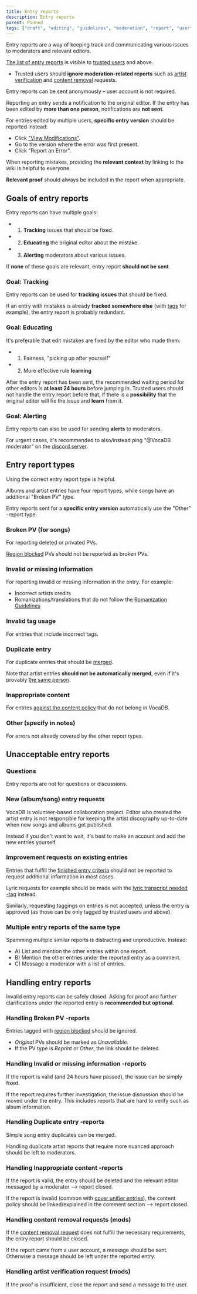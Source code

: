 ---
title: Entry reports
description: Entry reports
parent: Pinned
tags: ["draft", "editing", "guidelines", "moderation", "report", "user", "documentation", "vocadb"]
---

Entry reports are a way of keeping track and communicating various issues to moderators and relevant editors. 

[The list of entry reports](https://vocadb.net/Admin/ViewEntryReports) is visible to [trusted users](/docs/documentation/user-groups) and above.

- Trusted users should **ignore moderation-related reports** such as [artist verification](/docs/artists/artist-verification) and [content removal](/docs/other-guidelines/content-removal-guidelines) requests.

Entry reports can be sent anonymously – user account is not required.

Reporting an entry sends a notification to the original editor. If the entry has been edited by **more than one person**, notifications are **not sent**.

For entries edited by multiple users, **specific entry version** should be reported instead: 
- Click ["View Modifications"](/docs/songs/song-entry-page#view-modifications).
- Go to the version where the error was first present.
- Click "Report an Error". 

When reporting mistakes, providing the **relevant context** by linking to the wiki is helpful to everyone.

**Relevant proof** should always be included in the report when appropriate.

## Goals of entry reports

Entry reports can have multiple goals:
- 1) **Tracking** issues that should be fixed.
- 2) **Educating** the original editor about the mistake.
- 3) **Alerting** moderators about various issues.

If **none** of these goals are relevant, entry report **should not be sent**. 

### Goal: Tracking

Entry reports can be used for **tracking issues** that should be fixed.

If an entry with mistakes is already **tracked somewhere else** (with [tags](/docs/secondary-entry-types/tags#editor-notes) for example), the entry report is probably redundant.

### Goal: Educating

It's preferable that edit mistakes are fixed by the editor who made them:
- 1) Fairness, "picking up after yourself"
- 2) More effective rule **learning**

After the entry report has been sent, the recommended waiting period for other editors is **at least 24 hours** before jumping in. Trusted users should not handle the entry report before that, if there is a **possibility** that the original editor will fix the issue and **learn** from it.

### Goal: Alerting

Entry reports can also be used for sending **alerts** to moderators.

 For urgent cases, it's recommended to also/instead ping "@VocaDB moderator" on the [discord server](https://discord.com/invite/3bwXQNXKCz).

## Entry report types

Using the correct entry report type is helpful. 

Albums and artist entries have four report types, while songs have an additional "Broken PV" type.

Entry reports sent for a **specific entry version** automatically use the "Other" -report type.

### Broken PV (for songs)

For reporting deleted or privated PVs.

[Region blocked](https://vocadb.net/T/8226) PVs should not be reported as broken PVs.

### Invalid or missing information

For reporting invalid or missing information in the entry. For example:
- Incorrect artists credits
- Romanizations/translations that do not follow the [Romanization Guidelines](/docs/other-guidelines/romanization-guidelines)

### Invalid tag usage

For entries that include incorrect tags. 

### Duplicate entry

For duplicate entries that should be [merged](/docs/other-guidelines/merging-entries). 

Note that artist entries **should not be automatically merged**, even if it's provably [the same person](/docs/other-guidelines/merging-entries#splitting-artist-entries).

### Inappropriate content

For entries [against the content policy](/docs/other-guidelines/content-policy) that do not belong in VocaDB.

### Other (specify in notes)

For errors not already covered by the other report types.

## Unacceptable entry reports

### Questions

Entry reports are not for questions or discussions.

### New (album/song) entry requests 

VocaDB is volunteer-based collaboration project. Editor who created the artist entry is not responsible for keeping the artist discography up-to-date when new songs and albums get published. 

Instead if you don't want to wait, it's best to make an account and add the new entries yourself.  

### Improvement requests on existing entries

Entries that fulfill the [finished entry criteria](/docs/songs/song-entry-editing#finished-song-entry-requirements) should not be reported to request additional information in most cases.

Lyric requests for example should be made with the [lyric transcript needed -tag](https://vocadb.net/T/6362/lyric-transcript-needed) instead.

Similarly, requesting taggings on entries is not accepted, unless the entry is approved (as those can be only tagged by trusted users and above). 

### Multiple entry reports of the same type

Spamming multiple similar reports is distracting and unproductive. Instead:
- A) List and mention the other entries within one report.
- B) Mention the other entries under the reported entry as a comment.
- C) Message a moderator with a list of entries.

## Handling entry reports

Invalid entry reports can be safely closed. Asking for proof and further clarifications under the reported entry is **recommended but optional**.

### Handling Broken PV -reports

Entries tagged with [region blocked](https://vocadb.net/T/8226) should be ignored.

- *Original* PVs should be marked as *Unavailable*.
- If the PV type is *Reprint* or *Other*, the link should be deleted. 

### Handling Invalid or missing information -reports

If the report is valid (and 24 hours have passed), the issue can be simply fixed.

If the report requires further investigation, the issue discussion should be moved under the entry. This includes reports that are hard to verify such as album information.

### Handling Duplicate entry -reports

Simple song entry duplicates can be merged.

Handling duplicate artist reports that require more nuanced approach should be left to moderators.

### Handling Inappropriate content -reports

If the report is valid, the entry should be deleted and the relevant editor messaged by a moderator --> report closed.

If the report is invalid (common with [cover unifier entries](https://vocadb.net/T/6751/out-of-scope-cover-unifier)), the content policy should be linked/explained in the comment section --> report closed.

### Handling content removal requests (mods)

If the [content removal request](/docs/other-guidelines/content-removal-guidelines) does not fulfill the necessary requirements, the entry report should be closed. 

If the report came from a user account, a message should be sent. Otherwise a message should be left under the reported entry.

### Handling artist verification request (mods)

If the proof is insufficient, close the report and send a message to the user.